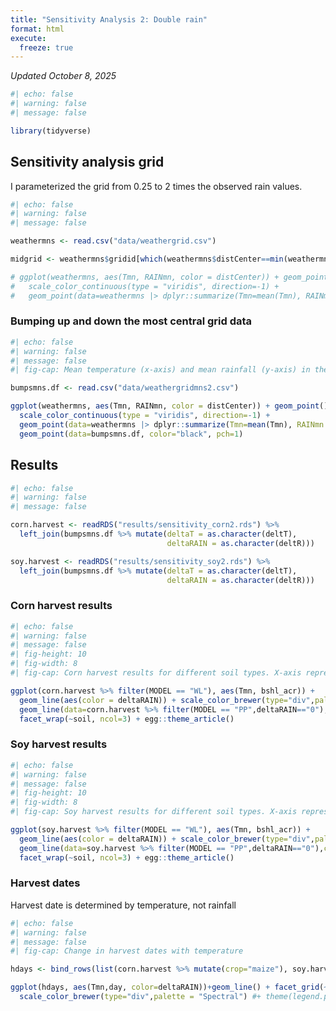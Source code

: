 ```yaml
---
title: "Sensitivity Analysis 2: Double rain"
format: html
execute: 
  freeze: true
---
```


_Updated October 8, 2025_

```r
#| echo: false
#| warning: false
#| message: false

library(tidyverse)

```

## Sensitivity analysis grid

I parameterized the grid from 0.25 to 2 times the observed rain values.

```r
#| echo: false
#| warning: false
#| message: false

weathermns <- read.csv("data/weathergrid.csv")

midgrid <- weathermns$gridid[which(weathermns$distCenter==min(weathermns$distCenter))]

# ggplot(weathermns, aes(Tmn, RAINmn, color = distCenter)) + geom_point() +
#   scale_color_continuous(type = "viridis", direction=-1) +
#   geom_point(data=weathermns |> dplyr::summarize(Tmn=mean(Tmn), RAINmn = mean(RAINmn)), color="red")

```

### Bumping up and down the most central grid data

```r
#| echo: false
#| warning: false
#| message: false
#| fig-cap: Mean temperature (x-axis) and mean rainfall (y-axis) in the observed climate data grids. Open circles represent mean parameter values in the sensitivity analysis.

bumpsmns.df <- read.csv("data/weathergridmns2.csv")

ggplot(weathermns, aes(Tmn, RAINmn, color = distCenter)) + geom_point() +
  scale_color_continuous(type = "viridis", direction=-1) +
  geom_point(data=weathermns |> dplyr::summarize(Tmn=mean(Tmn), RAINmn = mean(RAINmn)), color="red") +
  geom_point(data=bumpsmns.df, color="black", pch=1)

```


## Results

```r
#| echo: false
#| warning: false
#| message: false

corn.harvest <- readRDS("results/sensitivity_corn2.rds") %>%
  left_join(bumpsmns.df %>% mutate(deltaT = as.character(deltT),
                                   deltaRAIN = as.character(deltR)))

soy.harvest <- readRDS("results/sensitivity_soy2.rds") %>%
  left_join(bumpsmns.df %>% mutate(deltaT = as.character(deltT),
                                   deltaRAIN = as.character(deltR)))

```

### Corn harvest results

```r
#| echo: false
#| warning: false
#| message: false
#| fig-height: 10
#| fig-width: 8
#| fig-cap: Corn harvest results for different soil types. X-axis represents temperature shift while line color represents rain shift. Rain shift legend values are the magnitude difference from original observed values.

ggplot(corn.harvest %>% filter(MODEL == "WL"), aes(Tmn, bshl_acr)) +
  geom_line(aes(color = deltaRAIN)) + scale_color_brewer(type="div",palette = "Spectral") + 
  geom_line(data=corn.harvest %>% filter(MODEL == "PP",deltaRAIN=="0"),color="grey",lty=2) + 
  facet_wrap(~soil, ncol=3) + egg::theme_article()

```

### Soy harvest results

```r
#| echo: false
#| warning: false
#| message: false
#| fig-height: 10
#| fig-width: 8
#| fig-cap: Soy harvest results for different soil types. X-axis represents temperature shift while line color represents rain shift. Rain shift legend values are the magnitude difference from original observed values.

ggplot(soy.harvest %>% filter(MODEL == "WL"), aes(Tmn, bshl_acr)) +
  geom_line(aes(color = deltaRAIN)) + scale_color_brewer(type="div",palette = "Spectral") + 
  geom_line(data=soy.harvest %>% filter(MODEL == "PP",deltaRAIN=="0"),color="grey",lty=2) + 
  facet_wrap(~soil, ncol=3) + egg::theme_article()

```

### Harvest dates

Harvest date is determined by temperature, not rainfall

```r
#| echo: false
#| warning: false
#| message: false
#| fig-cap: Change in harvest dates with temperature

hdays <- bind_rows(list(corn.harvest %>% mutate(crop="maize"), soy.harvest %>% mutate(crop="soy")))

ggplot(hdays, aes(Tmn,day, color=deltaRAIN))+geom_line() + facet_grid(~crop)+ egg::theme_article() +
  scale_color_brewer(type="div",palette = "Spectral") #+ theme(legend.position = "none")

```
